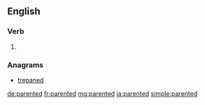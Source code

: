 ==English==

===Verb===
{{head|en|verb form}}

# {{en-past of|parent}}

===Anagrams===
* [[trepaned#English|trepaned]]

[[de:parented]]
[[fr:parented]]
[[mg:parented]]
[[ja:parented]]
[[simple:parented]]
